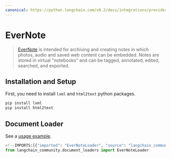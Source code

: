 ```yaml
---
canonical: https://python.langchain.com/v0.2/docs/integrations/providers/evernote/
---
```


# EverNote

> [EverNote](https://evernote.com/) is intended for archiving and creating notes in which photos, audio and saved web content can be embedded. Notes are stored in virtual "notebooks" and can be tagged, annotated, edited, searched, and exported.

## Installation and Setup

First, you need to install `lxml` and `html2text` python packages.

```bash
pip install lxml
pip install html2text
```

## Document Loader

See a [usage example](/docs/integrations/document_loaders/evernote).

```python
<!--IMPORTS:[{"imported": "EverNoteLoader", "source": "langchain_community.document_loaders", "docs": "https://api.python.langchain.com/en/latest/document_loaders/langchain_community.document_loaders.evernote.EverNoteLoader.html", "title": "EverNote"}]-->
from langchain_community.document_loaders import EverNoteLoader
```